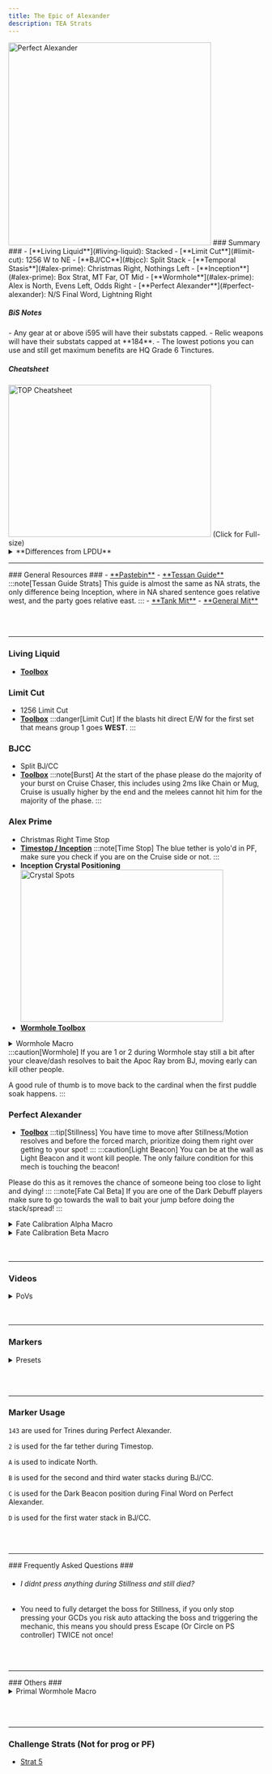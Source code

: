 ```yaml
---
title: The Epic of Alexander
description: TEA Strats
---
```


<link
  rel="stylesheet"
  media="(prefers-color-scheme:dark)"
  href="https://cdn.jsdelivr.net/npm/@shoelace-style/shoelace@2.15.1/cdn/themes/dark.css"
  onload="document.documentElement.classList.add('sl-theme-dark');"
/>
<script type="module" src="https://cdn.jsdelivr.net/npm/@shoelace-style/shoelace@2.15.1/cdn/shoelace-autoloader.js"></script>

<Image alt="Perfect Alexander" loading="eager" width="400" height="400" class="ulti-tooltip" src="/tea.png"/>
<sl-card class="card-basic ulti-summary">
### Summary ###
- [**Living Liquid**](#living-liquid): Stacked
- [**Limit Cut**](#limit-cut): 1256 W to NE
- [**BJ/CC**](#bjcc): Split Stack
- [**Temporal Stasis**](#alex-prime): Christmas Right, Nothings Left
- [**Inception**](#alex-prime): Box Strat, MT Far, OT Mid
- [**Wormhole**](#alex-prime): Alex is North, Evens Left, Odds Right
- [**Perfect Alexander**](#perfect-alexander): N/S Final Word, Lightning Right
</sl-card>
<h5>BiS Notes</h5>
- Any gear at or above i595 will have their substats capped.
- Relic weapons will have their substats capped at **184**.
- The lowest potions you can use and still get maximum benefits are HQ Grade 6 Tinctures.

<h5>Cheatsheet</h5>
<Image
    src="/tea_cheatsheet.png"
    width="400"
    height="300"
    decoding="async"
    loading="eager"
    alt="TOP Cheatsheet"
    onclick="window.open('/tea_cheatsheet.png','_blank')"
    style="cursor:pointer;"
/>
(Click for Full-size)

<details>
<summary>**Differences from LPDU**</summary>
```
- WIP
```
</details>

<hr></hr>
### General Resources ###
- <a href="https://pastebin.com/uxVnJm7R" target="_blank">**Pastebin**</a>
- <a href="https://www.youtube.com/watch?v=uVtZ8-XoOZ0" target="_blank">**Tessan Guide**</a>
:::note[Tessan Guide Strats]
This guide is almost the same as NA strats, the only difference being Inception, where in NA shared sentence goes relative west, and the party goes relative east.
:::
- <a href="https://docs.google.com/spreadsheets/d/1zB5NpvIR0J5uAybtYkqAn_gglnmYcSCo0b0mgSZagUg/edit#gid=917445177" target="_blank">**Tank Mit**</a>
- <a href="https://docs.google.com/spreadsheets/d/1A58RflNeNq9mesuvSEcQzIvQ3MwOGyvPRi5khNACrc8/edit#gid=1511755464" target="_blank">**General Mit**</a>

<br></br>
<hr></hr>

### Living Liquid
- <a href="https://ff14.toolboxgaming.space/?id=725383877116761&preview=1" target="_blank">**Toolbox**</a>

### Limit Cut ###
- 1256 Limit Cut
- <a href="https://ff14.toolboxgaming.space/?id=803293127441961&preview=1" target="_blank">**Toolbox**</a>
:::danger[Limit Cut]
If the blasts hit direct E/W for the first set that means group 1 goes **WEST**.
:::

### BJCC ###
- Split BJ/CC
- <a href="https://ff14.toolboxgaming.space/?id=492297437831961&preview=1" target="_blank">**Toolbox**</a>
:::note[Burst]
At the start of the phase please do the majority of your burst on Cruise Chaser, this includes using 2ms like Chain or Mug, Cruise is usually higher by the end and the melees cannot hit him for the majority of the phase.
:::

### Alex Prime ###
- Christmas Right Time Stop
- <a href="https://ff14.toolboxgaming.space/?id=860745463802461&preview=1" target="_blank">**Timestop / Inception**</a>
:::note[Time Stop]
The blue tether is yolo'd in PF, make sure you check if you are on the Cruise side or not.
:::
- **Inception Crystal Positioning**
<Image
        src="/crystals.png"
        width="400"
        height="300"
        decoding="async"
        loading="lazy"
        alt="Crystal Spots"
        onclick="location.href='/crystals.png'"
        style="cursor:pointer;"
        />
- <a href="https://ff14.toolboxgaming.space/?id=537197026169861&preview=1" target="_blank">**Wormhole Toolbox**</a>
<div class="wormhole-macro">
<details class="details">
<summary >Wormhole Macro</summary>
```
/p
/p =========================
/p        ,  -  ~ ALEX ~   -  , 
/p     ,  4                       3  ' ,
/p   ,                                      ,
/p  ,                                        ,
/p , 
/p  ,  6 8                       5 7  ,
/p   ,                                     ,
/p     ,  2                        1  ,
/p        ' -  ,       ,      ,    '
/p
/p 5,6 cleaves SOUTH RELATIVE TO ALEX <se.3>
/p 7,8 cleaves NORTH RELATIVE TO ALEX <se.3>
/p 5+6>7+8>1+2
```
</details>
</div>
:::caution[Wormhole]
If you are 1 or 2 during Wormhole stay still a bit after your cleave/dash resolves to bait the Apoc Ray brom BJ, moving early can kill other people.

A good rule of thumb is to move back to the cardinal when the first puddle soak happens.
:::

### Perfect Alexander ###
- <a href="https://ff14.toolboxgaming.space/?id=170875560147661&preview=1" target="_blank">**Toolbox**</a>
:::tip[Stillness]
You have time to move after Stillness/Motion resolves and before the forced march, prioritize doing them right over getting to your spot!
:::
:::caution[Light Beacon]
You can be at the wall as Light Beacon and it wont kill people. The only failure condition for this mech is touching the beacon!

Please do this as it removes the chance of someone being too close to light and dying!
:::
:::note[Fate Cal Beta]
If you are one of the Dark Debuff players make sure to go towards the wall to bait your jump before doing the stack/spread!
:::
<details>
<summary>Fate Calibration Alpha Macro</summary>
```
/p                         FATE CALI ALPHA
/p -----------------------------------------------------------
/p            -               Defamation              -
/p        -              (Watch safe spot)              -
/p     -                            ---------                             - 
/p        -   Stack + No DBuff    //     Thunder   -
/p            -          (Watch safe spot)           -
/p -----------------------------------------------------------
```
</details>
<details>
<summary>Fate Calibration Beta Macro</summary>
```
/p ------------------ FATE CALI BETA ----------------
/p            -              Light Beacon             -
/p        -              Close Tether Dark              -
/p    -                                                                      -
/p -                                                                           -
/p - NO Dbuff Dark        |        Dark Beacon   -
/p -                                                                           -
/p     -                                                                     -
/p        -                  FarTether Dark               -
/p -----------------------------------------------------------
```
</details>
<br></br>
<hr></hr>

### Videos ###
<details>
<summary>PoVs</summary>
- <a href="https://www.youtube.com/watch?v=MqZm9fJoN3g" target="_blank">**DRK - OT - by Dank Tank**</a>
- <a href="https://youtu.be/DCWOrt1FGoQ?si=XOYLtEgSIFQ7UX39&t=26" target="_blank">**DNC - by M. π**</a>
- <a href="https://www.youtube.com/watch?v=VuSEDC1Yin8" target="_blank">**DNC - by M. π**</a>

</details>
<br></br>
<hr></hr>

### Markers ###

<details>
<summary>Presets</summary>

- Standard

```
{"Name":"Aether","MapID":694,"A":{"X":99.963,"Y":0.0,"Z":82.667,"ID":0,"Active":true},"B":{"X":112.764,"Y":0.0,"Z":91.444,"ID":1,"Active":true},"C":{"X":100.032,"Y":0.0,"Z":113.139,"ID":2,"Active":true},"D":{"X":86.236,"Y":0.0,"Z":100.036,"ID":3,"Active":true},"One":{"X":107.391,"Y":0.0,"Z":99.91,"ID":4,"Active":true},"Two":{"X":113.768,"Y":0.0,"Z":99.93,"ID":5,"Active":true},"Three":{"X":100.017,"Y":0.0,"Z":107.495,"ID":6,"Active":true},"Four":{"X":107.486,"Y":0.0,"Z":107.501,"ID":7,"Active":true}}
```

- Strat 5

```
{"Name":"Imported","MapID":694,"A":{"X":99.977,"Y":0.0,"Z":92.815,"ID":0,"Active":true},"B":{"X":113.822,"Y":0.0,"Z":99.934,"ID":1,"Active":true},"C":{"X":99.978,"Y":0.0,"Z":113.939,"ID":2,"Active":true},"D":{"X":86.546,"Y":0.0,"Z":99.948,"ID":3,"Active":true},"One":{"X":107.958,"Y":0.0,"Z":100.164,"ID":4,"Active":true},"Two":{"X":96.337,"Y":0.0,"Z":99.113,"ID":5,"Active":true},"Three":{"X":99.847,"Y":0.0,"Z":107.722,"ID":6,"Active":true},"Four":{"X":108.029,"Y":0.0,"Z":107.966,"ID":7,"Active":true}}
```
</details>

<br></br>
<hr></hr>

### Marker Usage ###

<code>143</code> are used for Trines during Perfect Alexander.

<code>2</code> is used for the far tether during Timestop.

<code>A</code> is used to indicate North.

<code>B</code> is used for the second and third water stacks during BJ/CC.

<code>C</code> is used for the Dark Beacon position during Final Word on Perfect Alexander.

<code>D</code> is used for the first water stack in BJ/CC.

<br></br>
<hr></hr>
### Frequently Asked Questions ###

- <h6>I didnt press anything during Stillness and still died?</h6>
- You need to fully detarget the boss for Stillness, if you only stop pressing your GCDs you risk auto attacking the boss and triggering the mechanic, this means you should press Escape (Or Circle on PS controller) TWICE not once!

<br></br>
<hr></hr>
### Others ###

<details>
<summary>Primal Wormhole Macro</summary>
```
/p
/p =========================
/p        ,  -  ~ ALEX ~   -  , 
/p     ,  3                       4  ' ,
/p   ,                                      ,
/p  ,                                        ,
/p , 
/p  ,  5 7                       6 8  ,
/p   ,                                     ,
/p     ,  1                        2  ,
/p        ' -  ,       ,      ,    '
/p
/p 5,6 cleaves SOUTH RELATIVE TO ALEX <se.3>
/p 7,8 cleaves NORTH RELATIVE TO ALEX <se.3>
/p 5+6>7+8>1+2
```
</details>

<br></br>
<hr></hr>

### Challenge Strats (Not for prog or PF) ###
- [Strat 5](https://ff14.toolboxgaming.space/?id=599731067479261&preview=1)

<Footer/>